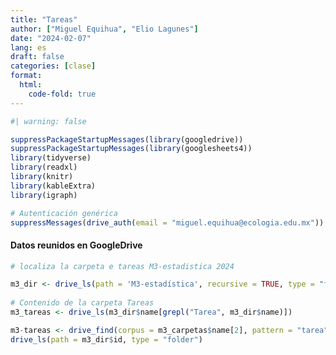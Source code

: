 ```yaml
---
title: "Tareas"
author: ["Miguel Equihua", "Elio Lagunes"]
date: "2024-02-07"
lang: es
draft: false
categories: [clase]
format:
  html:
    code-fold: true
---
```


```r
#| warning: false

suppressPackageStartupMessages(library(googledrive))
suppressPackageStartupMessages(library(googlesheets4))
library(tidyverse)
library(readxl)
library(knitr)
library(kableExtra)
library(igraph)

# Autenticación genérica
suppressMessages(drive_auth(email = "miguel.equihua@ecologia.edu.mx"))
```



#### Datos reunidos en GoogleDrive



```r
# localiza la carpeta e tareas M3-estadistica 2024

m3_dir <- drive_ls(path = 'M3-estadística', recursive = TRUE, type = "folder")
  
# Contenido de la carpeta Tareas
m3_tareas <- drive_ls(m3_dir$name[grepl("Tarea", m3_dir$name)])

m3-tareas <- drive_find(corpus = m3_carpetas$name[2], pattern = "tarea")
drive_ls(path = m3_dir$id, type = "folder") 

```
